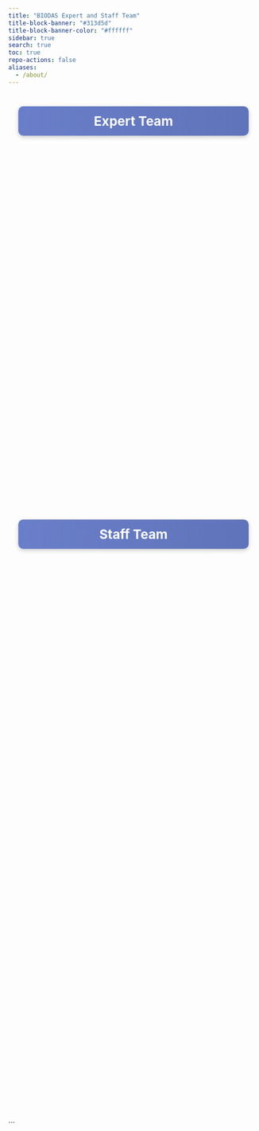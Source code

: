 ```yaml
---
title: "BIODAS Expert and Staff Team"
title-block-banner: "#313d5d"
title-block-banner-color: "#ffffff"
sidebar: true
search: true
toc: true
repo-actions: false
aliases: 
  - /about/
---
```




```{=html}
<style>
.section-team {
  margin: 40px auto;
  max-width: 1200px;
  text-align: center;
}

/* Title with gradient + shine */
.section-team .team-title {
  font-size: 26px;
  font-weight: bold;
  color: #fff;
  background: linear-gradient(270deg, #313d5d, #4a5d9d, #6a7fc9);
  background-size: 600% 600%;
  animation: gradientMove 12s ease infinite;
  padding: 14px 30px;
  border-radius: 10px;
  margin: 40px auto 30px;
  display: block;
  max-width: 80%;
  text-align: center;
  box-shadow: 0 3px 8px rgba(0,0,0,0.2);
  position: relative;
  overflow: hidden;
  transition: animation-duration 0.3s ease;
}
.section-team .team-title:hover {
  animation-duration: 3s; /* hover: gradient runs faster */
}
.section-team .team-title::after {
  content: "";
  position: absolute;
  top: 0;
  left: -100%;
  width: 50%;
  height: 100%;
  background: linear-gradient(
    120deg,
    rgba(255, 255, 255, 0.3) 0%,
    rgba(255, 255, 255, 0.6) 50%,
    rgba(255, 255, 255, 0.3) 100%
  );
  transform: skewX(-20deg);
  animation: shineMove 6s infinite;
}
@keyframes gradientMove {
  0%   { background-position: 0% 50%; }
  50%  { background-position: 100% 50%; }
  100% { background-position: 0% 50%; }
}
@keyframes shineMove {
  0%   { left: -100%; }
  50%  { left: 100%; }
  100% { left: 100%; }
}

/* Team grid */
.section-team .team-grid {
  display: flex;
  flex-wrap: wrap;
  justify-content: center;
  gap: 100px;
  margin: 20px 0 50px;
}

/* Member card */
.section-team .member-card {
  text-align: center;
  text-decoration: none;
  color: inherit;
  opacity: 0;
  transform: scale(0.85);
  transition: all 0.8s ease;
  cursor: pointer;
}
.section-team .experts .member-card {
  transform: translateX(-40px) scale(0.85);
}
.section-team .experts .member-card.visible {
  opacity: 1;
  transform: translateX(0) scale(1);
}
.section-team .staff .member-card {
  transform: translateX(40px) scale(0.85);
}
.section-team .staff .member-card.visible {
  opacity: 1;
  transform: translateX(0) scale(1);
}
.section-team .team-grid .member-card:nth-child(1) { transition-delay: 0.2s; }
.section-team .team-grid .member-card:nth-child(2) { transition-delay: 0.4s; }
.section-team .team-grid .member-card:nth-child(3) { transition-delay: 0.6s; }

/* Image + text */
.section-team .member-card img {
  width: 220px;
  height: 220px;
  object-fit: cover;
  border-radius: 50%;
  border: none;
  transition: transform 0.3s ease, box-shadow 0.3s ease;
}
.section-team .member-card h3 {
  margin: 15px 0 5px;
  font-size: 1.2em;
  color: #313d5d;
}
.section-team .member-card .role {
  font-size: 1em;
  color: #555;
}

/* Hover */
.section-team .member-card:hover {
  transform: translateY(-12px) scale(1.08);
}
.section-team .member-card:hover img {
  animation: pulse 0.8s ease 2;
  box-shadow: 0 0 20px rgba(49, 61, 93, 0.5);
}
@keyframes pulse {
  0%   { transform: scale(1); }
  50%  { transform: scale(1.05); }
  100% { transform: scale(1); }
}
.section-team .member-card.active img {
  box-shadow: 0 0 25px rgba(0, 123, 255, 0.7);
  transform: scale(1.05);
}
</style>

<section class="section-team">

  <h2 class="team-title">Expert Team</h2>
  </br>
  <div class="team-grid experts">

    <a href="experts/nguyen-thanh-luong.qmd" class="member-card">
      <img src="images/experts/nguyen-thanh-luong.jpg" alt="nguyen-thanh-luong">
      <h3>Dr. Nguyen Thanh Luong</h3>
      <div class="role">Global Health Expert</div>
    </a>

    <a href="experts/nguyen-trung-thanh.qmd" class="member-card">
      <img src="images/experts/nguyen-trung-thanh.jpg" alt="nguyen-trung-thanh">
      <h3>Mr. Nguyen Trung Thanh</h3>
      <div class="role">Data Science Consultant</div>
    </a>

  </div>

  <h2 class="team-title">Staff Team</h2>
  </br>
  <div class="team-grid staff">

    <a href="staffs/nguyen-quoc-dat.qmd" class="member-card">
      <img src="images/staffs/nguyen-quoc-dat.jpg" alt="nguyen-quoc-dat">
      <h3>MSc. Nguyen Quoc Dat</h3>
      <div class="role">Operations Manager</div>
    </a>

    <a href="staffs/nguyen-cat-tuong.qmd" class="member-card">
      <img src="images/staffs/nguyen-cat-tuong.jpg" alt="nguyen-cat-tuong">
      <h3>Dr. Nguyen Cat Tuong</h3>
      <div class="role">Research Assistant</div>
    </a>

    <a href="staffs/phan-hoang-anh.qmd" class="member-card">
      <img src="images/staffs/phan-hoang-anh.jpg" alt="phan-hoang-anh">
      <h3>Pharm. Phan Hoang Anh</h3>
      <div class="role">Research Assistant</div>
    </a>

  </div>

</section>

```


<script>
document.addEventListener("DOMContentLoaded", function () {
  const cards = document.querySelectorAll(".section-team .member-card");

  const observer = new IntersectionObserver(entries => {
    entries.forEach(entry => {
      if (entry.isIntersecting) {
        entry.target.classList.add("visible");
      } else {
        entry.target.classList.remove("visible");
      }
    });
  }, { threshold: 0.2 });

  cards.forEach(card => observer.observe(card));

  cards.forEach(card => {
    card.addEventListener("click", function (e) {
      e.preventDefault();
      cards.forEach(c => c.classList.remove("active"));
      this.classList.add("active");
      setTimeout(() => {
        window.location.href = this.getAttribute("href");
      }, 300);
    });
  });

});
</script>
```




